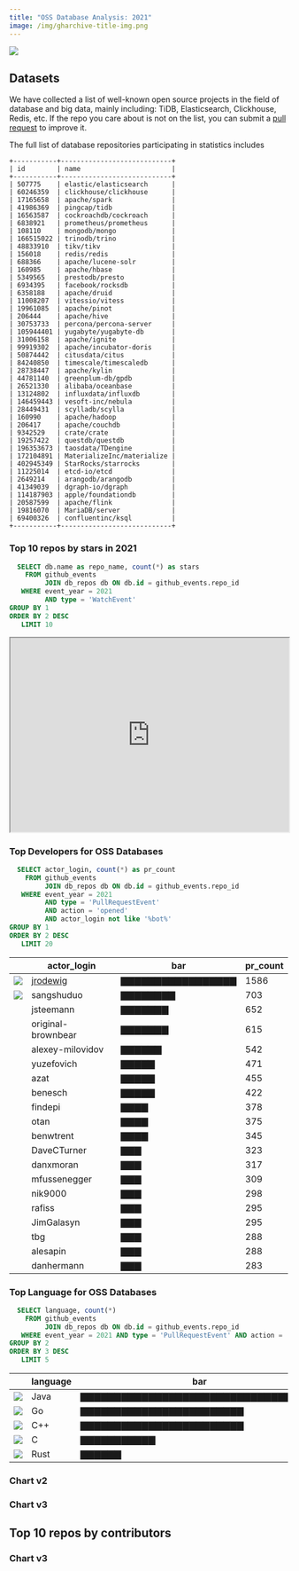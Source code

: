 ```yaml
---
title: "OSS Database Analysis: 2021"
image: /img/gharchive-title-img.png
---
```



![](/img/gharchive-title-img.png)

## Datasets

We have collected a list of well-known open source projects in the field of database and big data, mainly including: TiDB, Elasticsearch, Clickhouse, Redis, etc. If the repo you care about is not on the list, you can submit a [pull request](https://github.com/hooopo/gharchive/blob/main/meta/repos/db_repos.yml) to improve it.

The full list of database repositories participating in statistics includes

 ```
 +-----------+----------------------------+
| id        | name                       |
+-----------+----------------------------+
| 507775    | elastic/elasticsearch      |
| 60246359  | clickhouse/clickhouse      |
| 17165658  | apache/spark               |
| 41986369  | pingcap/tidb               |
| 16563587  | cockroachdb/cockroach      |
| 6838921   | prometheus/prometheus      |
| 108110    | mongodb/mongo              |
| 166515022 | trinodb/trino              |
| 48833910  | tikv/tikv                  |
| 156018    | redis/redis                |
| 688366    | apache/lucene-solr         |
| 160985    | apache/hbase               |
| 5349565   | prestodb/presto            |
| 6934395   | facebook/rocksdb           |
| 6358188   | apache/druid               |
| 11008207  | vitessio/vitess            |
| 19961085  | apache/pinot               |
| 206444    | apache/hive                |
| 30753733  | percona/percona-server     |
| 105944401 | yugabyte/yugabyte-db       |
| 31006158  | apache/ignite              |
| 99919302  | apache/incubator-doris     |
| 50874442  | citusdata/citus            |
| 84240850  | timescale/timescaledb      |
| 28738447  | apache/kylin               |
| 44781140  | greenplum-db/gpdb          |
| 26521330  | alibaba/oceanbase          |
| 13124802  | influxdata/influxdb        |
| 146459443 | vesoft-inc/nebula          |
| 28449431  | scylladb/scylla            |
| 160990    | apache/hadoop              |
| 206417    | apache/couchdb             |
| 9342529   | crate/crate                |
| 19257422  | questdb/questdb            |
| 196353673 | taosdata/TDengine          |
| 172104891 | MaterializeInc/materialize |
| 402945349 | StarRocks/starrocks        |
| 11225014  | etcd-io/etcd               |
| 2649214   | arangodb/arangodb          |
| 41349039  | dgraph-io/dgraph           |
| 114187903 | apple/foundationdb         |
| 20587599  | apache/flink               |
| 19816070  | MariaDB/server             |
| 69400326  | confluentinc/ksql          |
+-----------+----------------------------+
```

### Top 10 repos by stars in 2021

```sql
  SELECT db.name as repo_name, count(*) as stars
    FROM github_events
         JOIN db_repos db ON db.id = github_events.repo_id
   WHERE event_year = 2021 
         AND type = 'WatchEvent' 
GROUP BY 1
ORDER BY 2 DESC
   LIMIT 10
```

<iframe  width="100%" height="350" scrolling="no"  src="https://staticsiteg.github.io/echarts/bar.html?x=[%22clickhouse/clickhouse%22,%20%22redis/redis%22,%20%22prometheus/prometheus%22,%20%22elastic/elasticsearch%22,%20%22questdb/questdb%22,%20%22etcd-io/etcd%22,%20%22pingcap/tidb%22,%20%22apache/spark%22,%20%22cockroachdb/cockroach%22,%20%22facebook/rocksdb%22]&data=[7628,%206313,%205898,%205669,%205505,%204524,%203967,%203833,%203311,%203190]&theme=dark">
</iframe>

### Top Developers for OSS Databases

```sql
  SELECT actor_login, count(*) as pr_count
    FROM github_events
         JOIN db_repos db ON db.id = github_events.repo_id
   WHERE event_year = 2021 
         AND type = 'PullRequestEvent' 
         AND action = 'opened' 
         AND actor_login not like '%bot%'
GROUP BY 1
ORDER BY 2 DESC
   LIMIT 20
```

|  |actor_login        | bar               | pr_count
|--| ------------------ | ----------------- | --------
|![](https://avatars.githubusercontent.com/u/40268737?s=40&v=4) |[jrodewig](https://github.com/jrodewig)           | ▇▇▇▇▇▇▇▇▇▇▇▇▇▇▇▇▇ | 1586
|![](https://avatars.githubusercontent.com/u/825729?s=40&v=4) |sangshuduo         | ▇▇▇▇▇▇▇▇          | 703
| |jsteemann          | ▇▇▇▇▇▇▇           | 652
| |original-brownbear | ▇▇▇▇▇▇▇           | 615
| |alexey-milovidov   | ▇▇▇▇▇▇            | 542
| |yuzefovich         | ▇▇▇▇▇             | 471
| |azat               | ▇▇▇▇▇             | 455
| |benesch            | ▇▇▇▇▇             | 422
| |findepi            | ▇▇▇▇              | 378
| |otan               | ▇▇▇▇              | 375
| |benwtrent          | ▇▇▇▇              | 345
| |DaveCTurner        | ▇▇▇               | 323
| |danxmoran          | ▇▇▇               | 317
| |mfussenegger       | ▇▇▇               | 309
| |nik9000            | ▇▇▇               | 298
| |rafiss             | ▇▇▇               | 295
| |JimGalasyn         | ▇▇▇               | 295
| |tbg                | ▇▇▇               | 288
| |alesapin           | ▇▇▇               | 288
| |danhermann         | ▇▇▇               | 283



### Top Language for OSS Databases

```sql
  SELECT language, count(*)
    FROM github_events
         JOIN db_repos db ON db.id = github_events.repo_id
   WHERE event_year = 2021 AND type = 'PullRequestEvent' AND action = 'opened'
GROUP BY 2
ORDER BY 3 DESC
   LIMIT 5
```


|         | language | bar                                 | count(*)
| -------- | -------- | ----------------------------------- | --------
|![](/img/lang/java.png) | Java     | ▇▇▇▇▇▇▇▇▇▇▇▇▇▇▇▇▇▇▇▇▇▇▇▇▇▇▇▇▇▇▇▇▇▇▇ | 24137
|![](/img/lang/go.png) | Go       | ▇▇▇▇▇▇▇▇▇▇▇▇▇▇▇▇▇▇▇▇▇▇▇▇            | 16630
|![](/img/lang/cpp.png) | C++      | ▇▇▇▇▇▇▇▇▇▇▇▇▇▇▇▇▇▇▇▇▇▇▇▇            | 16607
|![](/img/lang/c.png) | C        | ▇▇▇▇▇▇▇▇▇▇▇                         | 7605
|![](/img/lang/rust.png) | Rust     | ▇▇▇▇▇▇                              | 4366

### Chart v2



### Chart v3


<CommonChart repo='db_repos' year={2021} chart={events} noSearch />

## Top 10 repos by contributors

### Chart v3

<CommonChart repo='db_repos' year={2021} chart={contributors} noSearch />

